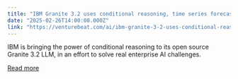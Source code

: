 ```yaml
---
title: "IBM Granite 3.2 uses conditional reasoning, time series forecasting and document vision to tackle challenging enterprise use cases"
date: "2025-02-26T14:00:00.000Z"
link: "https://venturebeat.com/ai/ibm-granite-3-2-uses-conditional-reasoning-time-series-forecasting-and-document-vision-to-tackle-challenging-enterprise-use-cases/"
---
```


IBM is bringing the power of conditional reasoning to its open source Granite 3.2 LLM, in an effort to solve real enterprise AI challenges.

[Read more](https://venturebeat.com/ai/ibm-granite-3-2-uses-conditional-reasoning-time-series-forecasting-and-document-vision-to-tackle-challenging-enterprise-use-cases/)
